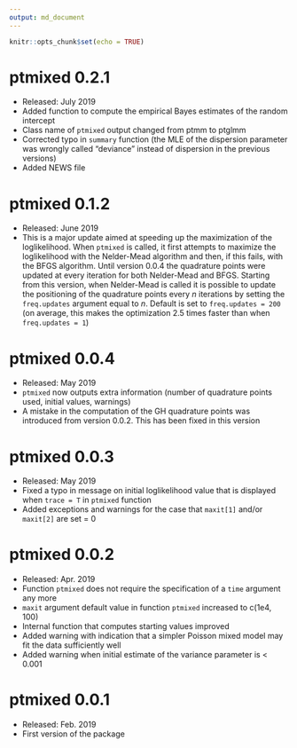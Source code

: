 ---
output: md_document
---

```{r setup, include=FALSE}
knitr::opts_chunk$set(echo = TRUE)
```

# ptmixed 0.2.1
* Released: July 2019
* Added function to compute the empirical Bayes estimates of the random intercept
* Class name of `ptmixed` output changed from ptmm to ptglmm
* Corrected typo in `summary` function (the MLE of the dispersion parameter was wrongly called "deviance" instead of dispersion in the previous versions)
* Added NEWS file

# ptmixed 0.1.2

* Released: June 2019
* This is a major update aimed at speeding up the maximization of the loglikelihood. When `ptmixed` is called, it first attempts to maximize the loglikelihood with the Nelder-Mead algorithm and then, if this fails, with the BFGS algorithm. Until version 0.0.4 the quadrature points were updated at every iteration for both Nelder-Mead and BFGS. Starting from this version, when Nelder-Mead is called it is possible to update the positioning of the quadrature points every $n$ iterations by setting the `freq.updates` argument equal to $n$. Default is set to `freq.updates = 200` (on average, this makes the optimization 2.5 times faster than when `freq.updates = 1`)

# ptmixed 0.0.4

* Released: May 2019
* `ptmixed` now outputs extra information (number of quadrature points used, initial values, warnings)
* A mistake in the computation of the GH quadrature points was introduced from version 0.0.2. This has been fixed in this version

# ptmixed 0.0.3

* Released: May 2019
* Fixed a typo in message on initial loglikelihood value that is displayed when `trace = T` in `ptmixed` function
* Added exceptions and warnings for the case that `maxit[1]` and/or `maxit[2]` are set = 0 

# ptmixed 0.0.2

* Released: Apr. 2019
* Function `ptmixed` does not require the specification of a `time` argument any more
* `maxit` argument default value in function `ptmixed` increased to c(1e4, 100)
* Internal function that computes starting values improved
* Added warning with indication that a simpler Poisson mixed model may fit the data sufficiently well
* Added warning when initial estimate of the variance parameter is < 0.001

# ptmixed 0.0.1

* Released: Feb. 2019
* First version of the package
